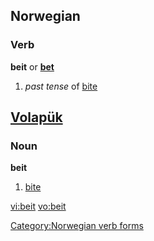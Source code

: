 ==Norwegian==
===Verb===
[[Category:Norwegian verb forms]]
'''beit''' or '''[[bet#Norwegian|bet]]'''
#''past tense'' of [[bite#Norwegian|bite]]

==[[Volapük]]==
===Noun===
'''beit'''

# [[bite]]

[[vi:beit]]
[[vo:beit]]
